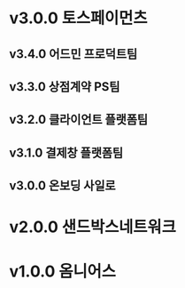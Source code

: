 # v3.0.0 토스페이먼츠

<DateRange from="2020-08-01" />

## v3.4.0 어드민 프로덕트팀

## v3.3.0 상점계약 PS팀

## v3.2.0 클라이언트 플랫폼팀

## v3.1.0 결제창 플랫폼팀

## v3.0.0 온보딩 사일로

# v2.0.0 샌드박스네트워크

<DateRange from="2019-08-01" to="2020-07-31" />


# v1.0.0 옴니어스

<DateRange from="2016-11-01" to="2019-07-31" />
